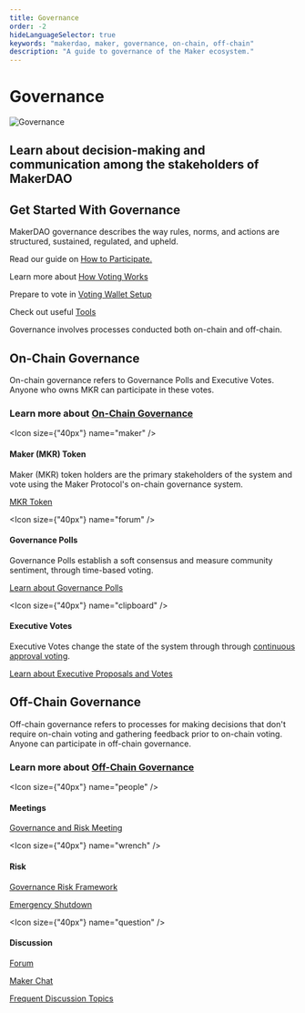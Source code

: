 ```yaml
---
title: Governance
order: -2
hideLanguageSelector: true
keywords: "makerdao, maker, governance, on-chain, off-chain"
description: "A guide to governance of the Maker ecosystem."
---
```


# Governance

<InfoBlock>

![Governance](/images/illustrations/Robot-4.png)

<Box>

## Learn about decision-making and communication among the stakeholders of MakerDAO

</Box>

</InfoBlock>

## Get Started With Governance

MakerDAO governance describes the way rules, norms, and actions are structured, sustained, regulated, and upheld. 

<CTA>

Read our guide on [How to Participate.](/learn/governance/participate/)

Learn more about [How Voting Works](/learn/governance/how-voting-works/) 

Prepare to vote in [Voting Wallet Setup](/learn/governance/voting-setup/)

Check out useful [Tools](/learn/governance/participate)

</CTA>

Governance involves processes conducted both on-chain and off-chain.

## On-Chain Governance

On-chain governance refers to Governance Polls and Executive Votes. Anyone who owns MKR can participate in these votes.

<CTA>

### Learn more about [On-Chain Governance](/learn/governance/on-chain-gov/)

</CTA>

<Chocolate>

<Box>

<Icon size={"40px"} name="maker" />

#### Maker (MKR) Token

Maker (MKR) token holders are the primary stakeholders of the system and vote using the Maker Protocol's on-chain governance system. 

[MKR Token](/learn/governance/mkr-token.mdx/)

</Box>

<Box>

<Icon size={"40px"} name="forum" />

#### Governance Polls

Governance Polls establish a soft consensus and measure community sentiment, through time-based voting.

[Learn about Governance Polls](/learn/governance/how-voting-works#governance-polls-and-executive-votes)

</Box>

<Box>

<Icon size={"40px"} name="clipboard" />

#### Executive Votes

Executive Votes change the state of the system through through [continuous approval voting](/learn/governance/how-voting-works#continuous-approval-voting).

[Learn about Executive Proposals and Votes](/learn/governance/how-voting-works/#governance-polls-and-executive-votes)

</Box>

</Chocolate>

## Off-Chain Governance

Off-chain governance refers to processes for making decisions that don't require on-chain voting and gathering feedback prior to on-chain voting. Anyone can participate in off-chain governance.

<CTA>

### Learn more about [Off-Chain Governance](/learn/governance/off-chain-gov/)

</CTA>

<Chocolate>

<Box>

<Icon size={"40px"} name="people" />

#### Meetings

[Governance and Risk Meeting](/learn/governance/gov-risk-framework/)

</Box>

<Box>

<Icon size={"40px"} name="wrench" />

#### Risk

[Governance Risk Framework](/learn/governance/gov-risk-framework/)

[Emergency Shutdown](/learn/governance/emergency-shutdown/)

</Box>

<Box>

<Icon size={"40px"} name="question" />

#### Discussion

[Forum](https://forum.makerdao.com/)

[Maker Chat](https://chat.makerdao.com/)

[Frequent Discussion Topics](/learn/governance/discussion/)

</Box>

</Chocolate>
